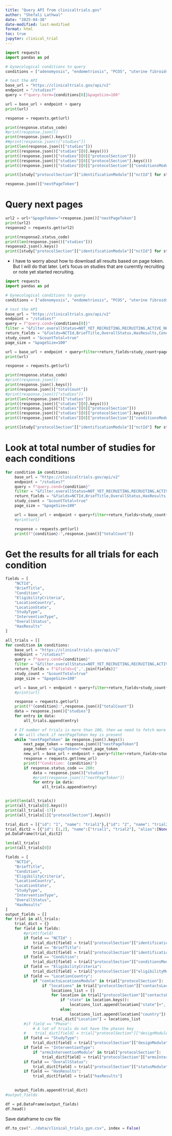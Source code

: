 ```yaml
---
title: "Query API from clinicaltrials.gov"
author: "Shefali Lathwal"
date: "2025-04-30"
date-modified: last-modified
format: html
toc: true
jupyter: clinical_trial
---
```


```python
import requests
import pandas as pd

# Gynecological conditions to query
conditions = ["adenomyosis", "endometriosis", "PCOS", "uterine fibroids"]

# test the API
base_url = "https://clinicaltrials.gov/api/v2"
endpoint = "/studies?"
query = f"query.term={conditions[0]}&pageSize=100"

url = base_url + endpoint + query
print(url)

response = requests.get(url)
```

```python
print(response.status_code)
#print(response.json())
print(response.json().keys())
##print(response.json()["studies"])
print(len(response.json()["studies"]))
print((response.json()["studies"][0].keys()))
print((response.json()["studies"][0]["protocolSection"]))
print((response.json()["studies"][0]["protocolSection"].keys()))
print((response.json()["studies"][0]["protocolSection"]["conditionsModule"]))

print([study["protocolSection"]["identificationModule"]["nctId"] for study in response.json()["studies"]])
```

```python
response.json()["nextPageToken"]
```

# Query next pages
```python
url2 = url+"&pageToken="+response.json()["nextPageToken"]
print(url2)
response2 = requests.get(url2)

```

```python
print(response2.status_code)
print(len(response.json()["studies"]))
response2.json().keys()
print([study["protocolSection"]["identificationModule"]["nctId"] for study in response2.json()["studies"]])
```

- I have to worry about how to download all results based on page token. But I will do that later.
Let's focus on studies that are curerntly recruiting or note yet started recruiting.

```python
import requests
import pandas as pd

# Gynecological conditions to query
conditions = ["adenomyosis", "endometriosis", "PCOS", "uterine fibroids"]

# test the API
base_url = "https://clinicaltrials.gov/api/v2"
endpoint = "/studies?"
query = f"query.cond={conditions[0]}"
filter = "&filter.overallStatus=NOT_YET_RECRUITING,RECRUITING,ACTIVE_NOT_RECRUITING,ENROLLING_BY_INVITATION"
return_fields = "&fields=NCTId,BriefTitle,OverallStatus,HasResults,Condition"
study_count = "&countTotal=true"
page_size = "&pageSize=100"

url = base_url + endpoint + query+filter+return_fields+study_count+page_size
print(url)

response = requests.get(url)
```

```python
print(response.status_code)
#print(response.json())
print(response.json().keys())
print(response.json()["totalCount"])
#print(response.json()["studies"])
print(len(response.json()["studies"]))
print((response.json()["studies"][0].keys()))
print((response.json()["studies"][0]["protocolSection"]))
print((response.json()["studies"][0]["protocolSection"].keys()))
print((response.json()["studies"][0]["protocolSection"]["conditionsModule"]))

print([study["protocolSection"]["identificationModule"]["nctId"] for study in response.json()["studies"]])
```

# Look at total number of studies for each conditions

```python
for condition in conditions:
    base_url = "https://clinicaltrials.gov/api/v2"
    endpoint = "/studies?"
    query = f"query.cond={condition}"
    filter = "&filter.overallStatus=NOT_YET_RECRUITING,RECRUITING,ACTIVE_NOT_RECRUITING,ENROLLING_BY_INVITATION"
    return_fields = "&fields=NCTId,BriefTitle,OverallStatus,HasResults,Condition"
    study_count = "&countTotal=true"
    page_size = "&pageSize=100"

    url = base_url + endpoint + query+filter+return_fields+study_count+page_size
    #print(url)

    response = requests.get(url)
    print(f"{condition}:",response.json()["totalCount"])
```

# Get the results for all trials for each condition

```python
fields = [
    "NCTId",
    "BriefTitle",
    "Condition",
    "EligibilityCriteria",
    "LocationCountry",
    "LocationState",
    "StudyType",
    "InterventionType",
    "OverallStatus",
    "HasResults"
]

all_trials = []
for condition in conditions:
    base_url = "https://clinicaltrials.gov/api/v2"
    endpoint = "/studies?"
    query = f"query.cond={condition}"
    filter = "&filter.overallStatus=NOT_YET_RECRUITING,RECRUITING,ACTIVE_NOT_RECRUITING,ENROLLING_BY_INVITATION"
    return_fields = f"&fields={','.join(fields)}"
    study_count = "&countTotal=true"
    page_size = "&pageSize=100"

    url = base_url + endpoint + query+filter+return_fields+study_count+page_size
    #print(url)

    response = requests.get(url)
    print(f"{condition}:",response.json()["totalCount"])
    data = response.json()["studies"]
    for entry in data:
        all_trials.append(entry)

    # If number of trials is more than 100, then we need to fetch more trials from next page
    # We will check if nextPageToken key is present
    while "nextPageToken" in response.json().keys():
        next_page_token = response.json()["nextPageToken"]
        page_token ="&pageToken="+next_page_token 
        new_url = base_url + endpoint + query+filter+return_fields+study_count+page_size+page_token
        response = requests.get(new_url)
        print(f"Condition: {condition}")
        if response.status_code == 200:
            data = response.json()["studies"]
            #print(response.json()["nextPageToken"])
            for entry in data:
                all_trials.append(entry)



```

```python
print(len(all_trials))
print(all_trials[0].keys())
print(all_trials[-17])
print(all_trials[1]["protocolSection"].keys())

trial_dict = [{"id": "1", "name": "trial1"},{"id": "2", "name": "trial2", "alias": 3}]
trial_dict2 = [{"id": [1,2], "name":["trial1", "trial2"], "alias":[None, 3.0]}]
pd.DataFrame(trial_dict2)

```

```python
len(all_trials)
print(all_trials[0])

fields = [
    "NCTId",
    "BriefTitle",
    "Condition",
    "EligibilityCriteria",
    "LocationCountry",
    "LocationState",
    "StudyType",
    "InterventionType",
    "OverallStatus",
    "HasResults"
]
output_fields = []
for trial in all_trials:
    trial_dict = {}
    for field in fields:
        #print(field)
        if field == "NCTId" :
            trial_dict[field] = trial["protocolSection"]["identificationModule"]["nctId"]
        if field == "BriefTitle":
            trial_dict[field] = trial["protocolSection"]["identificationModule"]["briefTitle"]
        if field == "Condition":
            trial_dict[field] = trial["protocolSection"]["conditionsModule"]["conditions"]
        if field == "EligibilityCriteria":
            trial_dict[field] = trial["protocolSection"]["eligibilityModule"]["eligibilityCriteria"]
        if field == "LocationCountry":
            if "contactsLocationsModule" in trial["protocolSection"]:
                if "locations" in trial["protocolSection"]["contactsLocationsModule"]:
                    locations_list = []
                    for location in trial["protocolSection"]["contactsLocationsModule"]["locations"]:
                        if "state" in location.keys():
                            locations_list.append(location["state"]+", "+location["country"])
                        else: 
                            locations_list.append(location["country"])   
                    trial_dict["Location"] = locations_list 
        #if field == "Phase":
            # A lot of trials do not have the phases key
        #    trial_dict[field] = trial["protocolSection"]["designModule"]["phases"]
        if field == "StudyType":
            trial_dict[field] = trial["protocolSection"]["designModule"]["studyType"]
        if field == "InterventionType":
            if "armsInterventionModule" in trial["protocolSection"]:
                trial_dict[field] = trial["protocolSection"]["armsInterventionModule"]["interventions"]
        if field == "OverallStatus":
            trial_dict[field] = trial["protocolSection"]["statusModule"]["overallStatus"]
        if field == "HasResults":
            trial_dict[field] = trial["hasResults"]
        

    output_fields.append(trial_dict)
#output_fields
```

```python
df = pd.DataFrame(output_fields)
df.head()
```

Save dataframe to csv file
```python
df.to_csv("../data/clinical_trials_gyn.csv", index = False)
```